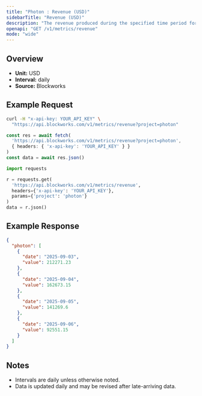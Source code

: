 ```yaml
---
title: "Photon : Revenue (USD)"
sidebarTitle: "Revenue (USD)"
description: "The revenue produced during the specified time period for given project."
openapi: "GET /v1/metrics/revenue"
mode: "wide"
---
```


## Overview

- **Unit:** USD
- **Interval:** daily
- **Source:** Blockworks

## Example Request

<CodeGroup>

```bash cURL
curl -H "x-api-key: YOUR_API_KEY" \
  "https://api.blockworks.com/v1/metrics/revenue?project=photon"
```

```typescript TypeScript
const res = await fetch(
  'https://api.blockworks.com/v1/metrics/revenue?project=photon',
  { headers: { 'x-api-key': 'YOUR_API_KEY' } }
)
const data = await res.json()
```

```python Python
import requests

r = requests.get(
  'https://api.blockworks.com/v1/metrics/revenue',
  headers={'x-api-key': 'YOUR_API_KEY'},
  params={'project': 'photon'}
)
data = r.json()
```

</CodeGroup>

## Example Response

```json
{
  "photon": [
    {
      "date": "2025-09-03",
      "value": 212271.23
    },
    {
      "date": "2025-09-04",
      "value": 162673.15
    },
    {
      "date": "2025-09-05",
      "value": 141269.6
    },
    {
      "date": "2025-09-06",
      "value": 92551.15
    }
  ]
}
```

## Notes
- Intervals are daily unless otherwise noted.
- Data is updated daily and may be revised after late-arriving data.
